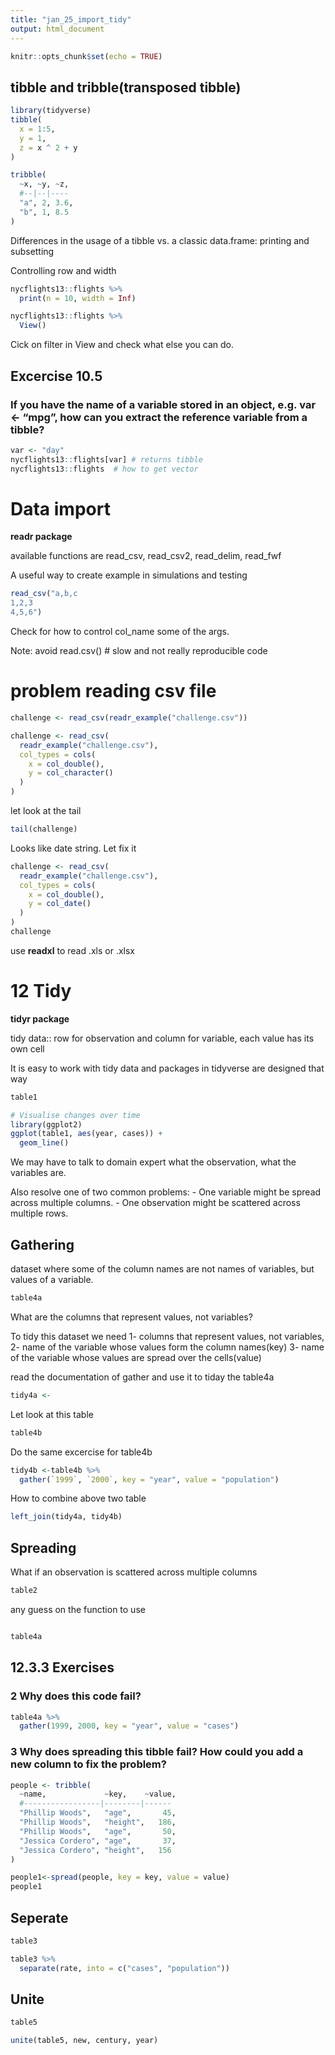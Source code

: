 ```yaml
---
title: "jan_25_import_tidy"
output: html_document
---
```


```r
knitr::opts_chunk$set(echo = TRUE)
```


## tibble and tribble(transposed tibble)

```r
library(tidyverse)
tibble(
  x = 1:5, 
  y = 1, 
  z = x ^ 2 + y
)
```


```r
tribble(
  ~x, ~y, ~z,
  #--|--|----
  "a", 2, 3.6,
  "b", 1, 8.5
)
```
Differences in the usage of a tibble vs. a classic data.frame: printing and subsetting

Controlling row and width
```r
nycflights13::flights %>% 
  print(n = 10, width = Inf)
```


```r
nycflights13::flights %>% 
  View()
```

Cick on filter in View and check what else you can do.

## Excercise 10.5
### If you have the name of a variable stored in an object, e.g. var <- "mpg", how can you extract the reference variable from a tibble?
```r

var <- "day"
nycflights13::flights[var] # returns tibble
nycflights13::flights  # how to get vector
```

# Data import
**readr package**

available functions are read_csv, read_csv2, read_delim, read_fwf

A useful way to create example in simulations and testing

```r
read_csv("a,b,c
1,2,3
4,5,6")
```


Check for how to control col_name some of the args.

Note: avoid read.csv() # slow and not really reproducible code

# problem reading csv file

```r
challenge <- read_csv(readr_example("challenge.csv"))
```


```r
challenge <- read_csv(
  readr_example("challenge.csv"), 
  col_types = cols(
    x = col_double(),
    y = col_character()
  )
)

```

let look at the tail

```r
tail(challenge)

```

Looks like date string. Let fix it

```r
challenge <- read_csv(
  readr_example("challenge.csv"), 
  col_types = cols(
    x = col_double(),
    y = col_date()
  )
)
challenge
```



use **readxl** to read .xls or .xlsx

# 12 Tidy

**tidyr package**

tidy data:: row for observation and column for variable, each value has its own cell

It is easy to work with tidy data and packages in tidyverse are designed that way

```r
table1
```



```r
# Visualise changes over time
library(ggplot2)
ggplot(table1, aes(year, cases)) + 
  geom_line()
```

We may have to talk to domain expert what the observation, what the variables are.

Also resolve one of two common problems:
- One variable might be spread across multiple columns.
- One observation might be scattered across multiple rows.


## Gathering
dataset where some of the column names are not names of variables, but values of a variable.

```r
table4a

```
What are the columns that represent values, not variables?

To tidy this dataset we need
1- columns that represent values, not variables, 
2- name of the variable whose values form the column names(key)
3- name of the variable whose values are spread over the cells(value)

read the documentation of gather and use it to tiday the table4a
```r
tidy4a <-
```


Let look at this table
```r
table4b
```


Do the same excercise for table4b

```r
tidy4b <-table4b %>% 
  gather(`1999`, `2000`, key = "year", value = "population")


```

How to combine above two table

```r
left_join(tidy4a, tidy4b)
```

## Spreading
What if an observation is scattered across multiple columns

```r
table2
```

any guess on the function to use

```r

```


```r
table4a
```

## 12.3.3 Exercises
### 2  Why does this code fail?
```r
table4a %>% 
  gather(1999, 2000, key = "year", value = "cases")

```

### 3 Why does spreading this tibble fail? How could you add a new column to fix the problem?

```r
people <- tribble(
  ~name,             ~key,    ~value, 
  #-----------------|--------|------
  "Phillip Woods",   "age",       45, 
  "Phillip Woods",   "height",   186, 
  "Phillip Woods",   "age",       50, 
  "Jessica Cordero", "age",       37, 
  "Jessica Cordero", "height",   156
)

```

```r
people1<-spread(people, key = key, value = value)
people1
```


## Seperate

```r
table3
```


```r
table3 %>% 
  separate(rate, into = c("cases", "population"))
```

## Unite

```r
table5
```

```r
unite(table5, new, century, year)
```


